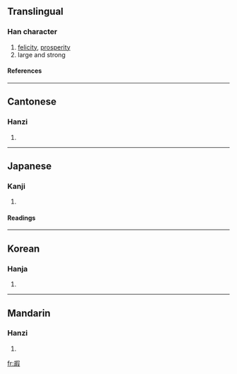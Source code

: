 ==Translingual==
===Han character===
{{Han char|rn=30|rad=口|as=11|sn=14|four=4764<sub>7</sub>|canj=十口口尸水 (JRRSE)}}
# [[felicity]], [[prosperity]]
# large and strong
====References====
{{Han ref|kx=0205.210|dkj=04190|dj=0428.150|hdz=10674.050|uh=560F|ud=22031|bh=E14C|bd=57676}}
----
==Cantonese==
===Hanzi===
{{yue-hanzi|jyut=|y=ga2, gu2}}
# {{defn|Cantonese}}
----
==Japanese==
===Kanji===
{{ja-kanji|grade=|rs=口11}}
# {{defn|Japanese}} 
====Readings====
{{ja-readings|on=[[か]] (ka), [[け]] (ke)|kun=[[さいわい]] (saiwai)}}
----
==Korean==
===Hanja===
{{ko-hanja|hangeul=[[하]], [[가]]|rv=ha, ga|mr=ha, ka}}
# {{defn|Korean}}
----
==Mandarin==
===Hanzi===
{{cmn-hanzi|pin=[[gǔ]] ([[gu3]]), [[jiǎ]] ([[jia3]])|wg=ku<sup>3</sup>, chia<sup>3</sup>}}
# {{defn|Mandarin}}

[[fr:嘏]]